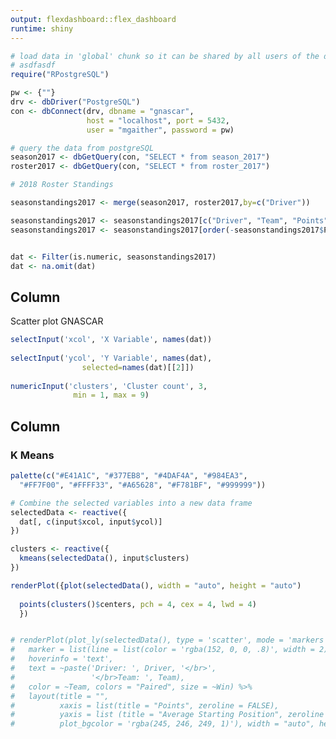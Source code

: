 ```yaml
---
output: flexdashboard::flex_dashboard
runtime: shiny
---
```


<style>

body {
  padding-top:0px
}

.navbar{
  visibility: hidden
}

</style>



```r
# load data in 'global' chunk so it can be shared by all users of the dashboard
# asdfasdf
require("RPostgreSQL")

pw <- {""}
drv <- dbDriver("PostgreSQL")
con <- dbConnect(drv, dbname = "gnascar",
                 host = "localhost", port = 5432,
                 user = "mgaither", password = pw)

# query the data from postgreSQL 
season2017 <- dbGetQuery(con, "SELECT * from season_2017")
roster2017 <- dbGetQuery(con, "SELECT * from roster_2017")

# 2018 Roster Standings

seasonstandings2017 <- merge(season2017, roster2017,by=c("Driver"))

seasonstandings2017 <- seasonstandings2017[c("Driver", "Team", "Points","Diff","Ppts","Races","Win","T5","T10","Pole","Laps","Led","AvSt","AvFn","RAF","Miles","LLF")]
seasonstandings2017 <- seasonstandings2017[order(-seasonstandings2017$Points),]


dat <- Filter(is.numeric, seasonstandings2017)
dat <- na.omit(dat)
```


Column {.sidebar}
-----------------------------------------------------------------------

Scatter plot GNASCAR

```r
selectInput('xcol', 'X Variable', names(dat))
    
selectInput('ycol', 'Y Variable', names(dat),
                selected=names(dat)[[2]])
    
numericInput('clusters', 'Cluster count', 3,
              min = 1, max = 9)

```

Column
-----------------------------------------------------------------------

### K Means

```r
palette(c("#E41A1C", "#377EB8", "#4DAF4A", "#984EA3",
  "#FF7F00", "#FFFF33", "#A65628", "#F781BF", "#999999"))

# Combine the selected variables into a new data frame
selectedData <- reactive({
  dat[, c(input$xcol, input$ycol)]
})

clusters <- reactive({
  kmeans(selectedData(), input$clusters)
})

renderPlot({plot(selectedData(), width = "auto", height = "auto")
  
  points(clusters()$centers, pch = 4, cex = 4, lwd = 4)
  })


# renderPlot(plot_ly(selectedData(), type = 'scatter', mode = 'markers',
#   marker = list(line = list(color = 'rgba(152, 0, 0, .8)', width = 2)),
#   hoverinfo = 'text',
#   text = ~paste('Driver: ', Driver, '</br>',
#                 '</br>Team: ', Team),
#   color = ~Team, colors = "Paired", size = ~Win) %>%
#   layout(title = "",
#          xaxis = list(title = "Points", zeroline = FALSE),
#          yaxis = list (title = "Average Starting Position", zeroline = FALSE),
#          plot_bgcolor = 'rgba(245, 246, 249, 1)'), width = "auto", height = "auto"))


```

